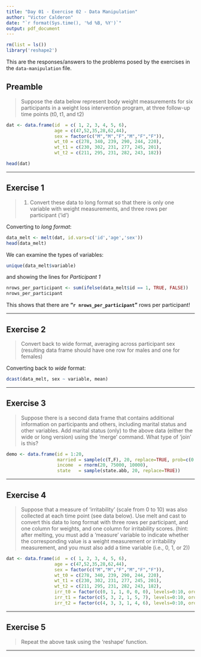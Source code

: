 ```yaml
---
title: "Day 01 - Exercise 02 - Data Manipulation"
author: "Victor Calderon"
date: "`r format(Sys.time(), '%d %B, %Y')`"
output: pdf_document
---
```


```r
rm(list = ls())
library('reshape2')
```


This are the responses/answers to the problems posed by the exercises in the
`data-manipulation` file.

## Preamble

> Suppose the data below represent body weight measurements 
> for six participants in a weight loss intervention program,
> at three follow-up time points (t0, t1, and t2)

```r
dat <- data.frame(id  = c( 1, 2, 3, 4, 5, 6),
                  age = c(47,52,35,28,62,44),
                  sex = factor(c("M","M","F","M","F","F")),
                  wt_t0 = c(278, 340, 239, 290, 244, 220),
                  wt_t1 = c(230, 302, 231, 277, 245, 201),
                  wt_t2 = c(211, 295, 231, 282, 243, 182))

head(dat)
```

---

## Exercise 1

> 1. Convert these data to long format so that there is only one variable
> with weight measurements, and three rows per participant ('id')

Converting to *long format*:

```r
data_melt <- melt(dat, id.vars=c('id','age','sex'))
head(data_melt)
```
We can examine the types of variables:
```r
unique(data_melt$variable)
```
and showing the lines for *Participant 1*
```r
nrows_per_participant <- sum(ifelse(data_melt$id == 1, TRUE, FALSE))
nrows_per_participant
```
This shows that there are **"`r nrows_per_participant`"** rows per participant!

---

## Exercise 2

> Convert back to wide format, averaging across participant sex 
> (resulting data frame should have one row for males and one for females)

Converting back to *wide* format:
```r
dcast(data_melt, sex ~ variable, mean)
```

---

## Exercise 3

> Suppose there is a second data frame that contains additional information
> on participants and others, including marital status and other variables.
> Add marital status (only) to the above data (either the wide or long version)
> using the 'merge' command. What type of 'join' is this?

```r
demo <- data.frame(id = 1:20,
                   married = sample(c(T,F), 20, replace=TRUE, prob=c(0.5,0.5)),
                   income  = rnorm(20, 75000, 10000),
                   state   = sample(state.abb, 20, replace=TRUE))
```



---

## Exercise 4


> Suppose that a measure of 'irritability' (scale from 0 to 10) was also
> collected at each time point (see data below).
> Use melt and cast to convert this data to long format with three
> rows per participant, and one column for weights, and one column 
> for irritability scores. (hint: after melting, you must add a 
> 'measure' variable to indicate whether the corresponding value 
> is a weight measurement or irritability measurement, and you 
> must also add a time variable (i.e., 0, 1, or 2))

```r
dat <- data.frame(id  = c( 1, 2, 3, 4, 5, 6),
                  age = c(47,52,35,28,62,44),
                  sex = factor(c("M","M","F","M","F","F")),
                  wt_t0 = c(278, 340, 239, 290, 244, 220),
                  wt_t1 = c(230, 302, 231, 277, 245, 201),
                  wt_t2 = c(211, 295, 231, 282, 243, 182),
                  irr_t0 = factor(c(0, 1, 1, 0, 0, 0), levels=0:10, ordered=TRUE),
                  irr_t1 = factor(c(5, 3, 2, 1, 5, 7), levels=0:10, ordered=TRUE),
                  irr_t2 = factor(c(4, 3, 3, 1, 4, 6), levels=0:10, ordered=TRUE))
```


---

## Exercise 5

> Repeat the above task using the 'reshape' function.

---


